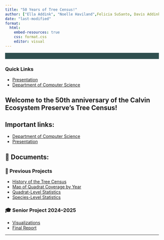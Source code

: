 ```yaml
---
title: "50 Years of Tree Census!"
author: ["Ella Addink", "Noelle Haviland",Felicia SuSanto, Davis Addinks, Sucry Bendeck]
date: "last-modified"
format:
  html:
    embed-resources: true
    css: format.css
    editor: visual
---
```


<nav style="background-color: #2f4f4f; padding: 10px; text-align: center; margin-bottom: 20px;">

</nav>

<div class="sidebar-links">
  <h3>Quick Links</h3>
  <ul>
    <li><a href="https://calvinecosystempreserve.github.io/50-years-of-trees/Senior%20Project%20Presentation">Presentation</a></li>
    <li><a href="https://calvin.edu/academics/school-stem/computer-science">Department of Computer Science</a></li>
  </ul>
</div>


::: content-box
# Welcome to the 50th anniversary of the Calvin Ecosystem Preserve's Tree Census!

## Important links:
- [Department of Computer Science]()
- [Presentation]()

## 📁 Documents:

### 🌳 Previous Projects

-   [History of the Tree Census](https://calvinecosystempreserve.github.io/50-years-of-trees/history_tree_census)\
-   [Map of Quadrat Coverage by Year](https://calvinecosystempreserve.github.io/50-years-of-trees/quadrats_by_year)\
-   [Quadrat-Level Statistics](https://calvinecosystempreserve.github.io/50-years-of-trees/quadrat_graphs)\
-   [Species-Level Statistics](https://calvinecosystempreserve.github.io/50-years-of-trees/species_graphs)

### 🎓 Senior Project 2024–2025

-   [Visualizations](https://calvinecosystempreserve.github.io/50-years-of-trees/visualization)\
-   [Final Report](https://calvinecosystempreserve.github.io/50-years-of-trees/report)


------------------------------------------------------------------------
:::
